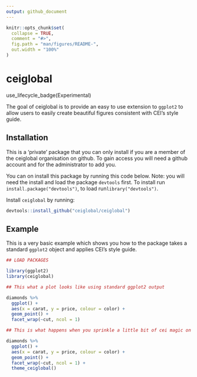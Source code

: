 ```yaml
---
output: github_document
---
```


```r
knitr::opts_chunk$set(
  collapse = TRUE,
  comment = "#>",
  fig.path = "man/figures/README-",
  out.width = "100%"
)
```

# ceiglobal

<!-- badges: start -->
use_lifecycle_badge(Experimental)
<!-- badges: end -->

The goal of ceiglobal is to provide an easy to use extension to `ggplot2` to allow users to easily create beautiful figures consistent with CEI's style guide.

## Installation

This is a 'private' package that you can only install if you are a member of the ceiglobal organisation on github. To gain access you will need a github account and for the administrator to add you. 

You can on install this package by running this code below. Note: you will need the install and load the package `devtools` first. To install run `install.package("devtools")`, to load run`library("devtools")`. 

Install `ceiglobal` by running:

``` r
devtools::install_github("ceiglobal/ceiglobal")
```

## Example

This is a very basic example which shows you how to the package takes a standard `ggplot2` object and applies CEI's style guide.

```r
## LOAD PACKAGES

library(ggplot2)
library(ceiglobal)

## This what a plot looks like using standard ggplot2 output

diamonds %>%
  ggplot() +
  aes(x = carat, y = price, colour = color) +
  geom_point() +
  facet_wrap(~cut, ncol = 1)

## This is what happens when you sprinkle a little bit of cei magic on it

diamonds %>%
  ggplot() +
  aes(x = carat, y = price, colour = color) +
  geom_point() +
  facet_wrap(~cut, ncol = 1) +
  theme_ceiglobal()
```
